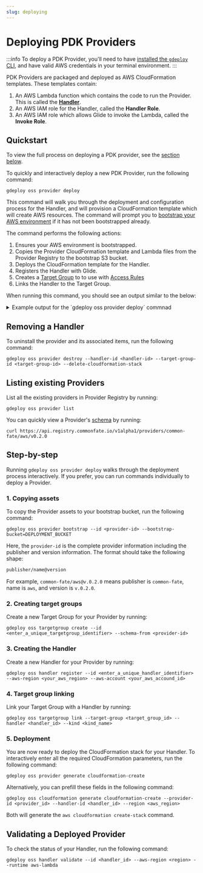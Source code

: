 ```yaml
---
slug: deploying
---
```



# Deploying PDK Providers

:::info
To deploy a PDK Provider, you'll need to have [installed the `gdeploy` CLI](./setup), and have valid AWS credentials in your terminal environment.
:::

PDK Providers are packaged and deployed as AWS CloudFormation templates. These templates contain:

1. An AWS Lambda function which contains the code to run the Provider. This is called the [**Handler**](./concepts#handler).
2. An AWS IAM role for the Handler, called the **Handler Role**.
3. An AWS IAM role which allows Glide to invoke the Lambda, called the **Invoke Role**.

## Quickstart

To view the full process on deploying a PDK provider, see the [section below](#step-by-step).

To quickly and interactively deploy a new PDK Provider, run the following command:

```
gdeploy oss provider deploy
```

This command will walk you through the deployment and configuration process for the Handler, and will provision a CloudFormation template which will create AWS resources. The command will prompt you to [bootstrap your AWS environment](./concepts#bootstrapping) if it has not been bootstrapped already.

The command performs the following actions:

1. Ensures your AWS environment is bootstrapped.
2. Copies the Provider CloudFormation template and Lambda files from the Provider Registry to the bootstrap S3 bucket.
3. Deploys the CloudFormation template for the Handler.
4. Registers the Handler with Glide.
5. Creates a [Target Group](./concepts#target-group) to to use with [Access Rules](../configuration/access-rules)
6. Links the Handler to the Target Group.

When running this command, you should see an output similar to the below:

<details>
  <summary>Example output for the `gdeploy oss provider deploy` commnad</summary>
  <div>
    <CodeBlock className="language-bash">
    {`❯ gdeploy oss provider deploy --common-fate-aws-account 123456789012
? The Provider to deploy common-fate/cloudwatch-log-groups
? The version of the Provider to deploy v0.2.1
[i] This Provider will grant access to LogGroup targets
[i] Copying provider assets from the registry to the bootstrap bucket...
[i] Copied common-fate-bootstrap-assets-1234567abcedef/registry.commonfate.io/v1alpha1/providers/common-fate/cloudwatch-log-groups/v0.2.1/handler.zip
[i] Copied common-fate-bootstrap-assets-1234567abcedef/registry.commonfate.io/v1alpha1/providers/common-fate/cloudwatch-log-groups/v0.2.1/cloudformation.json
[✔] Provider assets copied to the bootstrap bucket
[i] This Provider requires configuration
? cloudwatch_read_role_arn: arn:aws:iam::123456789012:role/pdk-common-fate-cloudwatch-cloudwatch-read
[i] Setting CloudFormation parameter CloudwatchReadRoleArn=arn:aws:iam::123456789012:role/pdk-common-fate-cloudwatch-cloudwatch-read
? cloudwatch_regions: us-west-2
[i] Setting CloudFormation parameter CloudwatchRegions=us-west-2
? sso_identity_store_id: d-1234567abcd
[i] Setting CloudFormation parameter SsoIdentityStoreId=d-1234567abcd
? sso_instance_arn: arn:aws:sso:::instance/ssoins-1234567890abcd
[i] Setting CloudFormation parameter SsoInstanceArn=arn:aws:sso:::instance/ssoins-1234567890abcd
? sso_region: ap-southeast-2
[i] Setting CloudFormation parameter SsoRegion=ap-southeast-2
? sso_role_arn: arn:aws:iam::351460274277:role/pdk-common-fate-cloudwatch-aws-sso-provision
[i] Setting CloudFormation parameter SsoRoleArn=arn:aws:iam::351460274277:role/pdk-common-fate-cloudwatch-aws-sso-provision
[i] Deploying CloudFormation stack for Handler 'cf-handler-common-fate-cloudwatch-log-groups'
[i] Final stack status: CREATE_COMPLETE
[i] Deployment completed for HandlerID cf-handler-common-fate-cloudwatch-log-groups
[i] Creating a Target Group 'common-fate-cloudwatch-log-groups' to route Access Requests to the Handler
[✔] Target Group created: common-fate-cloudwatch-log-groups
[✔] Successfully registered Handler 'cf-handler-common-fate-cloudwatch-log-groups' with Common Fate
[✔] Successfully linked Handler 'cf-handler-common-fate-cloudwatch-log-groups' with Target Group 'common-fate-cloudwatch-log-groups'
[i] Waiting for Handler to become healthy...
[!] Handler is not healthy yet diagnostics:[{Code: Level:INFO Message:offline: lambda cannot be reached/invoked}]
[!] Handler is not healthy yet diagnostics:[{Code: Level:INFO Message:offline: lambda cannot be reached/invoked}]
[!] Handler is not healthy yet diagnostics:[{Code: Level:INFO Message:offline: lambda cannot be reached/invoked}]
[✔] Handler 'cf-handler-common-fate-cloudwatch-log-groups' is healthy`}</CodeBlock>

  </div>
</details>

## Removing a Handler

To uninstall the provider and its associated items, run the following command:

```
gdeploy oss provider destroy --handler-id <handler-id> --target-group-id <target-group-id> --delete-cloudformation-stack
```

## Listing existing Providers

List all the existing providers in Provider Registry by running:

```
gdeploy oss provider list
```

You can quickly view a Provider's [schema](./concepts#schema) by running:

```
curl https://api.registry.commonfate.io/v1alpha1/providers/common-fate/aws/v0.2.0
```

## Step-by-step

Running `gdeploy oss provider deploy` walks through the deployment process interactively. If you prefer, you can run commands individually to deploy a Provider.

### 1. Copying assets

To copy the Provider assets to your bootstrap bucket, run the following command:

```
gdeploy oss provider bootstrap --id <provider-id> --bootstrap-bucket=DEPLOYMENT_BUCKET
```

Here, the `provider-id` is the complete provider information including the publisher and version information. The format should take the following shape:

```bash
publisher/name@version
```

For example, `common-fate/aws@v.0.2.0` means publisher is `common-fate`, name is `aws`, and version is `v.0.2.0`.

### 2. Creating target groups

Create a new Target Group for your Provider by running:

```
gdeploy oss targetgroup create --id <enter_a_unique_targetgroup_identifier> --schema-from <provider-id>
```

### 3. Creating the Handler

Create a new Handler for your Provider by running:

```
gdeploy oss handler register --id <enter_a_unique_handler_identifier> --aws-region <your_aws_region> --aws-account <your_aws_accound_id>
```

### 4. Target group linking

Link your Target Group with a Handler by running:

```
gdeploy oss targetgroup link --target-group <target_group_id> --handler <handler_id> --kind <kind_name>
```

### 5. Deployment

You are now ready to deploy the CloudFormation stack for your Handler. To interactively enter all the required CloudFormation parameters, run the following command:

```
gdeploy oss provider generate cloudformation-create
```

Alternatively, you can prefill these fields in the following command:

```
gdeploy oss cloudformation generate cloudformation-create --provider-id <provider_id> --handler-id <handler_id> --region <aws_region>
```

Both will generate the `aws cloudformation create-stack` command.

## Validating a Deployed Provider

To check the status of your Handler, run the following command:

```
gdeploy oss handler validate --id <handler_id> --aws-region <region> --runtime aws-lambda
```
